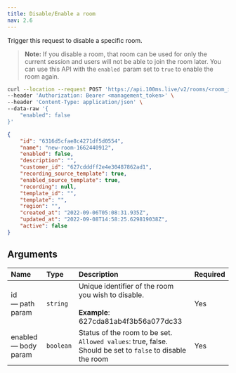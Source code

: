 ```yaml
---
title: Disable/Enable a room
nav: 2.6
---
```


Trigger this request to disable a specific room.

> **Note:** If you disable a room, that room can be used for only the current session and users will not be able to join the room later. You can use this API with the `enabled `param set to `true` to enable the room again.

<PostRequest title="https://api.100ms.live/v2/rooms/<room_id>" />
<Tabs items={['Request', 'Response']} id="req" />

<Tab id="req-0">

```bash
curl --location --request POST 'https://api.100ms.live/v2/rooms/<room_id>' \
--header 'Authorization: Bearer <management_token>' \
--header 'Content-Type: application/json' \
--data-raw '{
    "enabled": false
}'
```

</Tab>

<Tab id="req-1">
<Response res="200: OK" />

```json
{
    "id": "6316d5cfae8c4271df5d0554",
    "name": "new-room-1662440912",
    "enabled": false,
    "description": "",
    "customer_id": "627cdddff2e4e30487862ad1",
    "recording_source_template": true,
    "enabled_source_template": true,
    "recording": null,
    "template_id": "",
    "template": "",
    "region": "",
    "created_at": "2022-09-06T05:08:31.935Z",
    "updated_at": "2022-09-08T14:58:25.629819038Z",
    "active": false
}
```

</Tab>

## Arguments

| Name                       | Type      | Description                                                                                                         | Required |
| :------------------------- | :-------- | :------------------------------------------------------------------------------------------------------------------ | :------- |
| id <br/> — path param      | `string`  | Unique identifier of the room you wish to disable. <br/><br/>**Example**: 627cda81ab4f3b56a077dc33                  | Yes      |
| enabled <br/> — body param | `boolean` | Status of the room to be set. <br/>`Allowed values`: true, false. <br/>Should be set to `false` to disable the room | Yes      |
